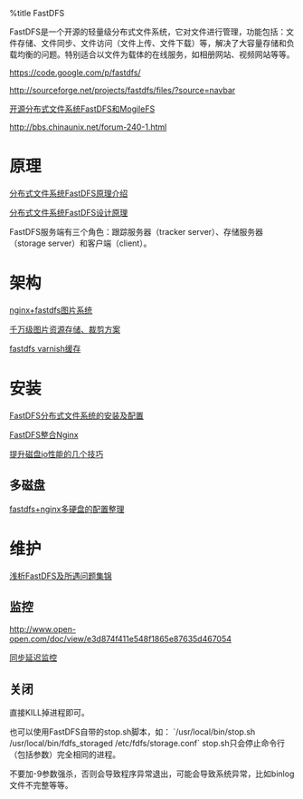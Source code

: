 %title FastDFS

FastDFS是一个开源的轻量级分布式文件系统，它对文件进行管理，功能包括：文件存储、文件同步、文件访问（文件上传、文件下载）等，解决了大容量存储和负载均衡的问题。特别适合以文件为载体的在线服务，如相册网站、视频网站等等。

https://code.google.com/p/fastdfs/

http://sourceforge.net/projects/fastdfs/files/?source=navbar

[[http://lovewo2go.blogbus.com/logs/36465321.html|开源分布式文件系统FastDFS和MogileFS]]

http://bbs.chinaunix.net/forum-240-1.html

= 原理 =
[[http://tech.uc.cn/?p=221|分布式文件系统FastDFS原理介绍]]

[[http://blog.yunnotes.net/index.php/fastdfs_design/|分布式文件系统FastDFS设计原理]]

FastDFS服务端有三个角色：跟踪服务器（tracker server）、存储服务器（storage server）和客户端（client）。

= 架构 =
[[http://doc.fens.me/dataguru/dataguru-beijing-20130616-wangfei.pdf|nginx+fastdfs图片系统]]

[[http://www.wubiao.info/tag/fastdfs|千万级图片资源存储、裁剪方案]]

[[http://wangying.sinaapp.com/2013/01/28/高性能HTTP加速器Varnish|fastdfs varnish缓存]]

= 安装 =
[[http://lxy.me/fastdfs-distributed-file-system-installation-and-configuration.html|FastDFS分布式文件系统的安装及配置]]

[[http://lection-yu.iteye.com/blog/1536870|FastDFS整合Nginx]]

[[http://www.searchtb.com/2011/05/提升磁盘io性能的几个技巧.html|提升磁盘io性能的几个技巧]]

== 多磁盘 ==
[[http://chcearth.blog.51cto.com/2179839/921618|fastdfs+nginx多硬盘的配置整理]]

= 维护 =
[[http://team.91town.com/2011/11/浅析FastDFS及所遇问题集锦|浅析FastDFS及所遇问题集锦]]
== 监控 ==
[[http://www.open-open.com/doc/view/e3d874f411e548f1865e87635d467054]]

[[http://lxsym.blog.51cto.com/1364623/927255|同步延迟监控]]

== 关闭 ==
直接KILL掉进程即可。

也可以使用FastDFS自带的stop.sh脚本，如：
`/usr/local/bin/stop.sh  /usr/local/bin/fdfs_storaged /etc/fdfs/storage.conf`
stop.sh只会停止命令行（包括参数）完全相同的进程。

不要加-9参数强杀，否则会导致程序异常退出，可能会导致系统异常，比如binlog文件不完整等等。
